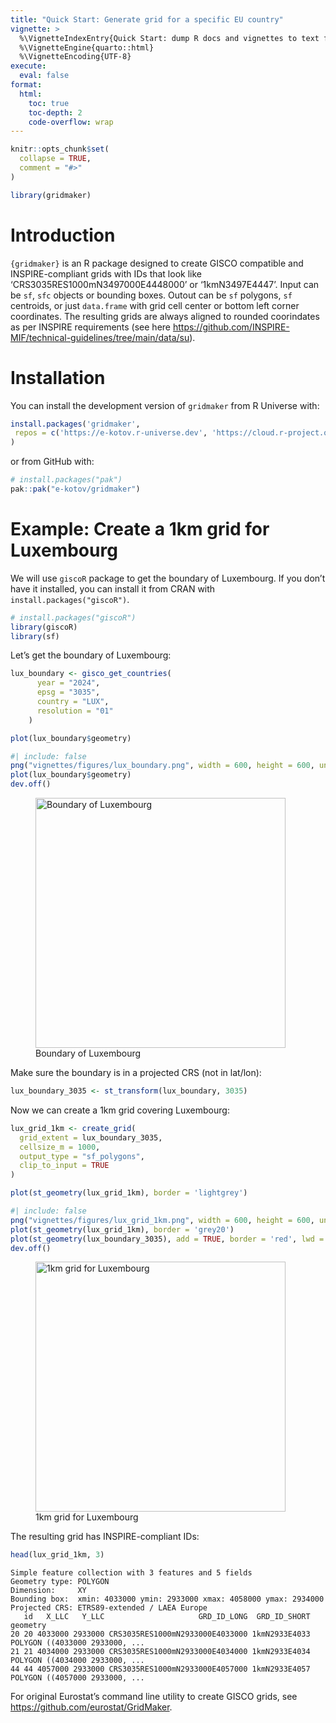 ```yaml
---
title: "Quick Start: Generate grid for a specific EU country"
vignette: >
  %\VignetteIndexEntry{Quick Start: dump R docs and vignettes to text files for LLMs}
  %\VignetteEngine{quarto::html}
  %\VignetteEncoding{UTF-8}
execute:
  eval: false
format:
  html:
    toc: true
    toc-depth: 2
    code-overflow: wrap
---
```


```r
knitr::opts_chunk$set(
  collapse = TRUE,
  comment = "#>"
)
```

```r
library(gridmaker)
```

# Introduction

`{gridmaker}` is an R package designed to create GISCO compatible and INSPIRE-compliant grids with IDs that look like 'CRS3035RES1000mN3497000E4448000' or '1kmN3497E4447'. Input can be `sf`, `sfc` objects or bounding boxes. Outout can be `sf` polygons, `sf` centroids, or just `data.frame` with grid cell center or bottom left corner coordinates. The resulting grids are always aligned to rounded coorindates as per INSPIRE requirements (see here [https://github.com/INSPIRE-MIF/technical-guidelines/tree/main/data/su](https://github.com/INSPIRE-MIF/technical-guidelines/tree/main/data/su)).

# Installation

<!-- 
Install the latest stable release of `gridmaker` from CRAN with:

```r
install.packages("gridmaker")
```
 -->

You can install the development version of `gridmaker` from R Universe with:

```r
install.packages('gridmaker',
 repos = c('https://e-kotov.r-universe.dev', 'https://cloud.r-project.org')
)
```

or from GitHub with:

```r
# install.packages("pak")
pak::pak("e-kotov/gridmaker")
```

# Example: Create a 1km grid for Luxembourg

We will use `giscoR` package to get the boundary of Luxembourg. If you don't have it installed, you can install it from CRAN with `install.packages("giscoR")`.

```r
# install.packages("giscoR")
library(giscoR)
library(sf)
```

Let's get the boundary of Luxembourg:

```r
lux_boundary <- gisco_get_countries(
      year = "2024",
      epsg = "3035",
      country = "LUX",
      resolution = "01"
    )

plot(lux_boundary$geometry)
```


```r
#| include: false
png("vignettes/figures/lux_boundary.png", width = 600, height = 600, units = "px")
plot(lux_boundary$geometry)
dev.off()
```

![Boundary of Luxembourg](figures/lux_boundary.png){width=400px alt="Boundary of Luxembourg"}

Make sure the boundary is in a projected CRS (not in lat/lon):

```r
lux_boundary_3035 <- st_transform(lux_boundary, 3035)
```

Now we can create a 1km grid covering Luxembourg:


```r
lux_grid_1km <- create_grid(
  grid_extent = lux_boundary_3035,
  cellsize_m = 1000,
  output_type = "sf_polygons",
  clip_to_input = TRUE
)
```

```r
plot(st_geometry(lux_grid_1km), border = 'lightgrey')
```


```r
#| include: false
png("vignettes/figures/lux_grid_1km.png", width = 600, height = 600, units = "px")
plot(st_geometry(lux_grid_1km), border = 'grey20')
plot(st_geometry(lux_boundary_3035), add = TRUE, border = 'red', lwd = 2)
dev.off()
```


![1km grid for Luxembourg](figures/lux_grid_1km.png){width=400px alt="1km grid for Luxembourg"}

The resulting grid has INSPIRE-compliant IDs:

```r
head(lux_grid_1km, 3)
```

```
Simple feature collection with 3 features and 5 fields
Geometry type: POLYGON
Dimension:     XY
Bounding box:  xmin: 4033000 ymin: 2933000 xmax: 4058000 ymax: 2934000
Projected CRS: ETRS89-extended / LAEA Europe
   id   X_LLC   Y_LLC                     GRD_ID_LONG  GRD_ID_SHORT                       geometry
20 20 4033000 2933000 CRS3035RES1000mN2933000E4033000 1kmN2933E4033 POLYGON ((4033000 2933000, ...
21 21 4034000 2933000 CRS3035RES1000mN2933000E4034000 1kmN2933E4034 POLYGON ((4034000 2933000, ...
44 44 4057000 2933000 CRS3035RES1000mN2933000E4057000 1kmN2933E4057 POLYGON ((4057000 2933000, ...
```

::: callout-note
For original Eurostat's command line utility to create GISCO grids, see [https://github.com/eurostat/GridMaker](https://github.com/eurostat/GridMaker).
:::
